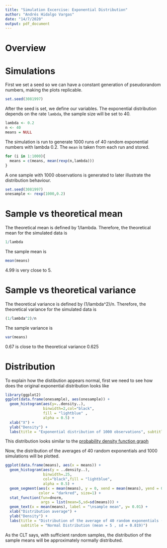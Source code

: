 ```yaml
---
title: "Simulation Excercise: Exponential Distribution"
author: "Andrés Hidalgo Vargas"
date: "14/7/2020"
output: pdf_document
---
```


# Overview

# Simulations

First we set a seed so we can have a constant generation of pseudorandom numbers, making the plots replicable.

```r
set.seed(3081997)
```
After the seed is set, we define our variables. The exponential distribution depends on the rate `lambda`, the sample size will be set to 40.
```r
lambda <- 0.2
n <- 40
means = NULL
```
The simulation is run to generate 1000 runs of 40 random exponential numbers with lambda 0.2.
The `mean` is taken from each run and stored.
```r
for (i in 1:1000){
  means = c(means, mean(rexp(n,lambda)))
}
```

A one sample with 1000 observations is generated to later illustrate the distribution behaviour. 
```r
set.seed(3081997)
onesample <- rexp(1000,0.2)
```

# Sample vs theoretical mean

The theoretical mean is defined by 1/lambda. Therefore, the theoretical mean for the simulated data is

```r
1/lambda
```

The sample mean is

```r
mean(means)
```

4.99 is very close to 5. 


# Sample vs theoretical variance

The theoretical variance is defined by (1/lambda^2)/n. Therefore, the theoretical variance for the simulated data is

```r
(1/lambda^2)/n
```

The sample variance is 

```r
var(means)
```

0.67 is close to the theoretical variance 0.625

# Distribution

To explain how the distibution appears normal, first we need to see how does the original exponential distribution looks like 

```r
library(ggplot2)
ggplot(data.frame(onesample), aes(onesample)) + 
  geom_histogram(aes(y=..density..),
                 binwidth=2,col="black",
                 fill = "lightblue" ,
                 alpha = 0.5) + 
  xlab("X") + 
  ylab("Density") + 
  labs(title = "Exponential distribution of 1000 observations", subtitle = "lambda = 0.2")
```
This distribution looks similar to the [probability density function graph][1]

Now, the distribution of the averages of 40 random exponentials and 1000 simulations will be plotted.
```r

ggplot(data.frame(means), aes(x = means)) + 
  geom_histogram(aes(y = ..density..),
                 binwidth=.25,
                 col="black",fill = "lightblue",
                 alpha = 0.5) + 
  geom_segment(aes(x = mean(means), y = 0, xend = mean(means), yend = 0.6), 
               color = "darkred", size=1) + 
  stat_function(fun=dnorm, 
                args = list(mean=5,sd=sd(means))) + 
  geom_text(x = mean(means), label = "\nsample mean", y= 0.01) + 
  xlab("Distribution average") + 
  ylab("Density") + 
  labs(title = "Distribution of the average of 40 random exponentials (1000 simulations)", 
       subtitle = "Normal Distribution (mean = 5 , sd = 0.819)")
```
 As the CLT says, with sufficient random samples, the distribution of the sample means will be approximately normally distributed. 
 
[1]: https://en.wikipedia.org/wiki/Exponential_distribution#/media/File:Exponential_probability_density.svg





